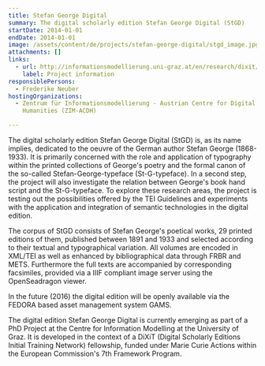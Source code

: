 ```yaml
---
title: Stefan George Digital
summary: The digital scholarly edition Stefan George Digital (StGD)
startDate: 2014-01-01
endDate: 2014-01-01
image: /assets/content/de/projects/stefan-george-digital/stgd_image.jpg
attachments: []
links:
  - url: http://informationsmodellierung.uni-graz.at/en/research/dixit/esr-dissertation-project/
    label: Project information
responsiblePersons:
  - Frederike Neuber
hostingOrganizations:
  - Zentrum für Informationsmodellierung - Austrian Centre for Digital
    Humanities (ZIM-ACDH)

---
```

The digital scholarly edition Stefan George Digital (StGD) is, as its name implies, dedicated to the oeuvre of the German author Stefan George (1868-1933). It is primarily concerned with the role and application of typography within the printed collections of George's poetry and the formal canon of the so-called Stefan-George-typeface (St-G-typeface). In a second step, the project will also investigate the relation between George's book hand script and the St-G-typeface. To explore these research areas, the project is testing out the possibilities offered by the TEI Guidelines and experiments with the application and integration of semantic technologies in the digital edition.

The corpus of StGD consists of Stefan George's poetical works, 29 printed editions of them, published between 1891 and 1933 and selected according to their textual and typographical variation.  All volumes are encoded in XML/TEI as well as enhanced by bibliographical data through FRBR and METS. Furthermore the full texts are accompanied by corresponding facsimiles, provided via a IIIF compliant image server using the OpenSeadragon viewer.

In the future (2016) the digital edition will be openly available via the FEDORA based asset management system GAMS.

The digital edition Stefan George Digital is currently emerging as part of a PhD Project at the Centre for Information Modelling at the University of Graz. It is developed in the context of a DiXiT (Digital Scholarly Editions Initial Training Network) fellowship, funded under Marie Curie Actions within the European Commission's 7th Framework Program.
